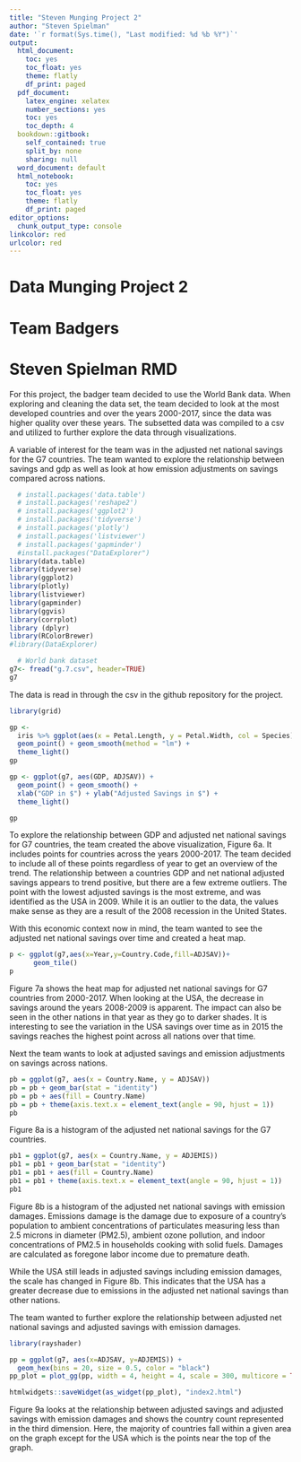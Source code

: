 ```yaml
---
title: "Steven Munging Project 2"
author: "Steven Spielman"
date: '`r format(Sys.time(), "Last modified: %d %b %Y")`'
output:
  html_document:
    toc: yes
    toc_float: yes
    theme: flatly
    df_print: paged  
  pdf_document:
    latex_engine: xelatex
    number_sections: yes
    toc: yes
    toc_depth: 4
  bookdown::gitbook:
    self_contained: true
    split_by: none
    sharing: null
  word_document: default
  html_notebook:
    toc: yes
    toc_float: yes
    theme: flatly
    df_print: paged
editor_options: 
  chunk_output_type: console
linkcolor: red
urlcolor: red
---
```


# Data Munging Project 2
# Team Badgers
# Steven Spielman RMD

For this project, the badger team decided to use the World Bank data. When exploring and cleaning the data set, the team decided to look at the most developed countries and over the years 2000-2017, since the data was higher quality over these years. The subsetted data was compiled to a csv and utilized to further explore the data through visualizations.

A variable of interest for the team was in the adjusted net national savings for the G7 countries. The team wanted to explore the relationship between savings and gdp as well as look at how emission adjustments on savings compared across nations. 

```r
  # install.packages('data.table')
  # install.packages('reshape2')
  # install.packages('ggplot2')
  # install.packages('tidyverse')
  # install.packages('plotly')
  # install.packages('listviewer')
  # install.packages('gapminder')
  #install.packages("DataExplorer")
library(data.table)
library(tidyverse)
library(ggplot2)
library(plotly)
library(listviewer)
library(gapminder)
library(ggvis)
library(corrplot)
library (dplyr)
library(RColorBrewer)
#library(DataExplorer)

  # World bank dataset
g7<- fread("g.7.csv", header=TRUE)
g7
```
The data is read in through the csv in the github repository for the project. 

```r
library(grid)

gp <-
  iris %>% ggplot(aes(x = Petal.Length, y = Petal.Width, col = Species)) +
  geom_point() + geom_smooth(method = "lm") +
  theme_light()
gp

gp <- ggplot(g7, aes(GDP, ADJSAV)) + 
  geom_point() + geom_smooth() +
  xlab("GDP in $") + ylab("Adjusted Savings in $") +
  theme_light()

gp
```
To explore the relationship between GDP and adjusted net national savings for G7 countries, the team created the above visualization, Figure 6a. It includes points for countries across the years 2000-2017. The team decided to include all of these points regardless of year to get an overview of the trend. The relationship between a countries GDP and net national adjusted savings appears to trend positive, but there are a few extreme outliers. The point with the lowest adjusted savings is the most extreme, and was identified as the USA in 2009. While it is an outlier to the data, the values make sense as they are a result of the 2008 recession in the United States.

With this economic context now in mind, the team wanted to see the adjusted net national savings over time and created a heat map.
```r
p <- ggplot(g7,aes(x=Year,y=Country.Code,fill=ADJSAV))+
      geom_tile()
p
```
Figure 7a shows the heat map for adjusted net national savings for G7 countries from 2000-2017. When looking at the USA, the decrease in savings around the years 2008-2009 is apparent. The impact can also be seen in the other nations in that year as they go to darker shades. It is interesting to see the variation in the USA savings over time as in 2015 the savings reaches the highest point across all nations over that time.

Next the team wants to look at adjusted savings and emission adjustments on savings across nations.
```r
pb = ggplot(g7, aes(x = Country.Name, y = ADJSAV))
pb = pb + geom_bar(stat = "identity")
pb = pb + aes(fill = Country.Name)
pb = pb + theme(axis.text.x = element_text(angle = 90, hjust = 1))
pb
```
Figure 8a is a histogram of the adjusted net national savings for the G7 countries. 

```r
pb1 = ggplot(g7, aes(x = Country.Name, y = ADJEMIS))
pb1 = pb1 + geom_bar(stat = "identity")
pb1 = pb1 + aes(fill = Country.Name)
pb1 = pb1 + theme(axis.text.x = element_text(angle = 90, hjust = 1))
pb1
```
Figure 8b is a histogram of the adjusted net national savings with emission damages. Emissions damage is the damage due to exposure of a country's population to ambient concentrations of particulates measuring less than 2.5 microns in diameter (PM2.5), ambient ozone pollution, and indoor concentrations of PM2.5 in households cooking with solid fuels. Damages are calculated as foregone labor income due to premature death. 

While the USA still leads in adjusted savings including emission damages, the scale has changed in Figure 8b. This indicates that the USA has a greater decrease due to emissions in the adjusted net national savings than other nations. 


The team wanted to further explore the relationship between adjusted net national savings and adjusted savings with emission damages. 
```r
library(rayshader)

pp = ggplot(g7, aes(x=ADJSAV, y=ADJEMIS)) +
  geom_hex(bins = 20, size = 0.5, color = "black") 
pp_plot = plot_gg(pp, width = 4, height = 4, scale = 300, multicore = TRUE)

htmlwidgets::saveWidget(as_widget(pp_plot), "index2.html")
```
Figure 9a looks at the relationship between adjusted savings and adjusted savings with emission damages and shows the country count represented in the third dimension. Here, the majority of countries fall within a given area on the graph except for the USA which is the points near the top of the graph. 
